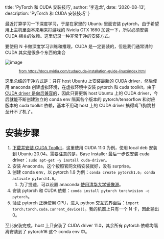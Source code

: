 
  title: 'PyTorch 和 CUDA 安装技巧',
  author: '李逸龙',
  date: '2020-08-13',
  description: 'PyTorch 和 CUDA 安装技巧'
}


<!-- content starts here -->

最近打算学习一下深度学习，于是在家里的 Ubuntu 里面安装 pytorch，由于希望用上主机里面<del>本来用来打游戏</del>的 Nvidia GTX 1660 加速一下，所以必须安装 CUDA 相关的依赖。这里记录一种非常干净的安装方式。

要使用 N 卡做深度学习训练和推理，CUDA 是一定要装的，但是我们通常讲的 CUDA 其实是很多个东西的集合

![image](../../static/pytorch-cuda-anaconda/cuda-meta-packages.png)
[<center><small>from https://docs.nvidia.com/cuda/cuda-installation-guide-linux/index.html</small></center>](https://docs.nvidia.com/cuda/cuda-installation-guide-linux/index.html#package-manager-metas)

这里总结的干净方式是：只在 host Ubuntu 上安装最新的 CUDA driver，然后使用 anaconda 创建虚拟环境，在虚拟环境中安装 pytorch 和 cuda toolkit。由于 [CUDA driver 是向后兼容的](https://docs.nvidia.com/cuda/cuda-toolkit-release-notes/index.html#cuda-major-component-versions)，因此只要更新 host Ubuntu 上的 CUDA driver，今后就能不断创建独立的 conda env 隔离各个版本的 pytorch/tensorflow 和对应版本的 cuda toolkit 依赖，基本不用动 host 上的 CUDA driver 搞得鸡飞狗跳甚至开不了机了。


# 安装步骤

1. [下载并安装 CUDA Toolkit](https://developer.nvidia.com/cuda-downloads?target_os=Linux&target_arch=x86_64&target_distro=Ubuntu&target_version=2004&target_type=deblocal)，这里使用 CUDA 11.0 为例，使用 local deb 安装到 Ubuntu 20.04。需要注意的是，Base Installer 最后一步仅安装 cuda driver：`sudo apt-get -y install cuda-driver`。
2. 安装 Anaconda，这个按照官网文档安装就好，没有 surprise。
3. 创建 conda env，以 pytorch 1.6 为例：`conda create pytorch1.6; conda activate pytorch1.6`。
   1. 为了提速，可以设置 anaconda [使用清华大学镜像源](https://mirrors.tuna.tsinghua.edu.cn/help/anaconda/)。
4. 安装 pytorch 和 CUDA 依赖：`conda install pytorch torchvision -c pytorch`。
5. 验证 pytorch 正确使用 GPU，进入 python 交互式界面后：`import torch;torch.cuda.current_device()`。我的机器上只有一个 N 卡，因此输出 0。

至此安装完成，host 上只安装了 CUDA driver 11.0，其余所有 pytorch 依赖均隔离安装到了 pytorch16 这个 conda env 中。
